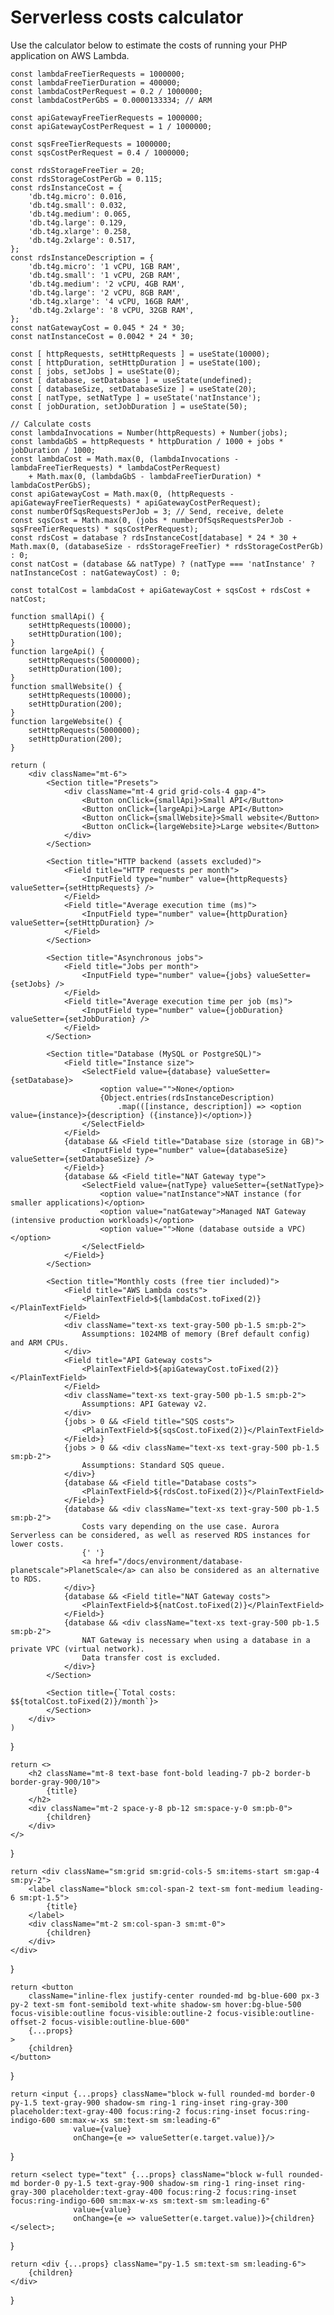 
# Serverless costs calculator

Use the calculator below to estimate the costs of running your PHP application on AWS Lambda.

<Calculator />

    const lambdaFreeTierRequests = 1000000;
    const lambdaFreeTierDuration = 400000;
    const lambdaCostPerRequest = 0.2 / 1000000;
    const lambdaCostPerGbS = 0.0000133334; // ARM

    const apiGatewayFreeTierRequests = 1000000;
    const apiGatewayCostPerRequest = 1 / 1000000;

    const sqsFreeTierRequests = 1000000;
    const sqsCostPerRequest = 0.4 / 1000000;

    const rdsStorageFreeTier = 20;
    const rdsStorageCostPerGb = 0.115;
    const rdsInstanceCost = {
        'db.t4g.micro': 0.016,
        'db.t4g.small': 0.032,
        'db.t4g.medium': 0.065,
        'db.t4g.large': 0.129,
        'db.t4g.xlarge': 0.258,
        'db.t4g.2xlarge': 0.517,
    };
    const rdsInstanceDescription = {
        'db.t4g.micro': '1 vCPU, 1GB RAM',
        'db.t4g.small': '1 vCPU, 2GB RAM',
        'db.t4g.medium': '2 vCPU, 4GB RAM',
        'db.t4g.large': '2 vCPU, 8GB RAM',
        'db.t4g.xlarge': '4 vCPU, 16GB RAM',
        'db.t4g.2xlarge': '8 vCPU, 32GB RAM',
    };
    const natGatewayCost = 0.045 * 24 * 30;
    const natInstanceCost = 0.0042 * 24 * 30;

    const [ httpRequests, setHttpRequests ] = useState(10000);
    const [ httpDuration, setHttpDuration ] = useState(100);
    const [ jobs, setJobs ] = useState(0);
    const [ database, setDatabase ] = useState(undefined);
    const [ databaseSize, setDatabaseSize ] = useState(20);
    const [ natType, setNatType ] = useState('natInstance');
    const [ jobDuration, setJobDuration ] = useState(50);

    // Calculate costs
    const lambdaInvocations = Number(httpRequests) + Number(jobs);
    const lambdaGbS = httpRequests * httpDuration / 1000 + jobs * jobDuration / 1000;
    const lambdaCost = Math.max(0, (lambdaInvocations - lambdaFreeTierRequests) * lambdaCostPerRequest)
        + Math.max(0, (lambdaGbS - lambdaFreeTierDuration) * lambdaCostPerGbS);
    const apiGatewayCost = Math.max(0, (httpRequests - apiGatewayFreeTierRequests) * apiGatewayCostPerRequest);
    const numberOfSqsRequestsPerJob = 3; // Send, receive, delete
    const sqsCost = Math.max(0, (jobs * numberOfSqsRequestsPerJob - sqsFreeTierRequests) * sqsCostPerRequest);
    const rdsCost = database ? rdsInstanceCost[database] * 24 * 30 + Math.max(0, (databaseSize - rdsStorageFreeTier) * rdsStorageCostPerGb) : 0;
    const natCost = (database && natType) ? (natType === 'natInstance' ? natInstanceCost : natGatewayCost) : 0;

    const totalCost = lambdaCost + apiGatewayCost + sqsCost + rdsCost + natCost;

    function smallApi() {
        setHttpRequests(10000);
        setHttpDuration(100);
    }
    function largeApi() {
        setHttpRequests(5000000);
        setHttpDuration(100);
    }
    function smallWebsite() {
        setHttpRequests(10000);
        setHttpDuration(200);
    }
    function largeWebsite() {
        setHttpRequests(5000000);
        setHttpDuration(200);
    }

    return (
        <div className="mt-6">
            <Section title="Presets">
                <div className="mt-4 grid grid-cols-4 gap-4">
                    <Button onClick={smallApi}>Small API</Button>
                    <Button onClick={largeApi}>Large API</Button>
                    <Button onClick={smallWebsite}>Small website</Button>
                    <Button onClick={largeWebsite}>Large website</Button>
                </div>
            </Section>

            <Section title="HTTP backend (assets excluded)">
                <Field title="HTTP requests per month">
                    <InputField type="number" value={httpRequests} valueSetter={setHttpRequests} />
                </Field>
                <Field title="Average execution time (ms)">
                    <InputField type="number" value={httpDuration} valueSetter={setHttpDuration} />
                </Field>
            </Section>

            <Section title="Asynchronous jobs">
                <Field title="Jobs per month">
                    <InputField type="number" value={jobs} valueSetter={setJobs} />
                </Field>
                <Field title="Average execution time per job (ms)">
                    <InputField type="number" value={jobDuration} valueSetter={setJobDuration} />
                </Field>
            </Section>

            <Section title="Database (MySQL or PostgreSQL)">
                <Field title="Instance size">
                    <SelectField value={database} valueSetter={setDatabase}>
                        <option value="">None</option>
                        {Object.entries(rdsInstanceDescription)
                            .map(([instance, description]) => <option value={instance}>{description} ({instance})</option>)}
                    </SelectField>
                </Field>
                {database && <Field title="Database size (storage in GB)">
                    <InputField type="number" value={databaseSize} valueSetter={setDatabaseSize} />
                </Field>}
                {database && <Field title="NAT Gateway type">
                    <SelectField value={natType} valueSetter={setNatType}>
                        <option value="natInstance">NAT instance (for smaller applications)</option>
                        <option value="natGateway">Managed NAT Gateway (intensive production workloads)</option>
                        <option value="">None (database outside a VPC)</option>
                    </SelectField>
                </Field>}
            </Section>

            <Section title="Monthly costs (free tier included)">
                <Field title="AWS Lambda costs">
                    <PlainTextField>${lambdaCost.toFixed(2)}</PlainTextField>
                </Field>
                <div className="text-xs text-gray-500 pb-1.5 sm:pb-2">
                    Assumptions: 1024MB of memory (Bref default config) and ARM CPUs.
                </div>
                <Field title="API Gateway costs">
                    <PlainTextField>${apiGatewayCost.toFixed(2)}</PlainTextField>
                </Field>
                <div className="text-xs text-gray-500 pb-1.5 sm:pb-2">
                    Assumptions: API Gateway v2.
                </div>
                {jobs > 0 && <Field title="SQS costs">
                    <PlainTextField>${sqsCost.toFixed(2)}</PlainTextField>
                </Field>}
                {jobs > 0 && <div className="text-xs text-gray-500 pb-1.5 sm:pb-2">
                    Assumptions: Standard SQS queue.
                </div>}
                {database && <Field title="Database costs">
                    <PlainTextField>${rdsCost.toFixed(2)}</PlainTextField>
                </Field>}
                {database && <div className="text-xs text-gray-500 pb-1.5 sm:pb-2">
                    Costs vary depending on the use case. Aurora Serverless can be considered, as well as reserved RDS instances for lower costs.
                    {' '}
                    <a href="/docs/environment/database-planetscale">PlanetScale</a> can also be considered as an alternative to RDS.
                </div>}
                {database && <Field title="NAT Gateway costs">
                    <PlainTextField>${natCost.toFixed(2)}</PlainTextField>
                </Field>}
                {database && <div className="text-xs text-gray-500 pb-1.5 sm:pb-2">
                    NAT Gateway is necessary when using a database in a private VPC (virtual network).
                    Data transfer cost is excluded.
                </div>}
            </Section>

            <Section title={`Total costs: $${totalCost.toFixed(2)}/month`}>
            </Section>
        </div>
    )
}

    return <>
        <h2 className="mt-8 text-base font-bold leading-7 pb-2 border-b border-gray-900/10">
            {title}
        </h2>
        <div className="mt-2 space-y-8 pb-12 sm:space-y-0 sm:pb-0">
            {children}
        </div>
    </>
}

    return <div className="sm:grid sm:grid-cols-5 sm:items-start sm:gap-4 sm:py-2">
        <label className="block sm:col-span-2 text-sm font-medium leading-6 sm:pt-1.5">
            {title}
        </label>
        <div className="mt-2 sm:col-span-3 sm:mt-0">
            {children}
        </div>
    </div>
}

    return <button
        className="inline-flex justify-center rounded-md bg-blue-600 px-3 py-2 text-sm font-semibold text-white shadow-sm hover:bg-blue-500 focus-visible:outline focus-visible:outline-2 focus-visible:outline-offset-2 focus-visible:outline-blue-600"
        {...props}
    >
        {children}
    </button>
}

    return <input {...props} className="block w-full rounded-md border-0 py-1.5 text-gray-900 shadow-sm ring-1 ring-inset ring-gray-300 placeholder:text-gray-400 focus:ring-2 focus:ring-inset focus:ring-indigo-600 sm:max-w-xs sm:text-sm sm:leading-6"
                  value={value}
                  onChange={e => valueSetter(e.target.value)}/>
}

    return <select type="text" {...props} className="block w-full rounded-md border-0 py-1.5 text-gray-900 shadow-sm ring-1 ring-inset ring-gray-300 placeholder:text-gray-400 focus:ring-2 focus:ring-inset focus:ring-indigo-600 sm:max-w-xs sm:text-sm sm:leading-6"
                  value={value}
                  onChange={e => valueSetter(e.target.value)}>{children}</select>;
}

    return <div {...props} className="py-1.5 sm:text-sm sm:leading-6">
        {children}
    </div>
}
